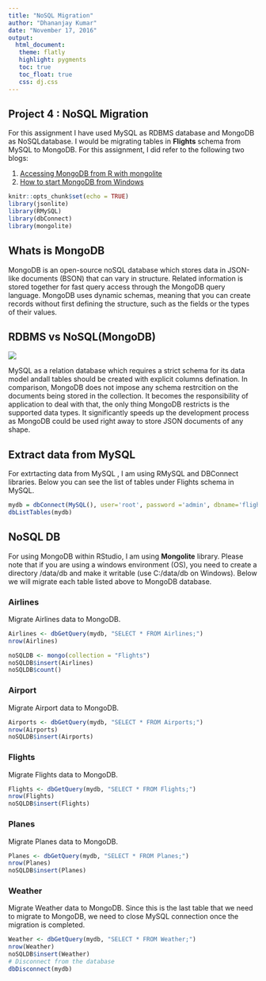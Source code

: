 ```yaml
---
title: "NoSQL Migration"
author: "Dhananjay Kumar"
date: "November 17, 2016"
output:
  html_document:
   theme: flatly
   highlight: pygments
   toc: true
   toc_float: true
   css: dj.css
---
```


## Project 4 : NoSQL Migration

For this assignment I have used MySQL as RDBMS database and MongoDB as NoSQLdatabase. I would be migrating tables in **Flights** schema from MySQL to MongoDB.
For this assignment, I did refer to the following two blogs:

1. [Accessing MongoDB from R with mongolite](http://tillbergmann.com/blog/mongodb-in-r.html)
2. [How to start MongoDB from Windows](http://stackoverflow.com/questions/20796714/what-is-the-way-to-start-mongo-db-from-windows-7-64-bit) 

```r
knitr::opts_chunk$set(echo = TRUE)
library(jsonlite)
library(RMySQL)
library(dbConnect)
library(mongolite)
```


## Whats is MongoDB

MongoDB is an open-source noSQL database which stores data in JSON-like documents (BSON) that can vary in structure. Related information is stored together for fast query access through the MongoDB query language. MongoDB uses dynamic schemas, meaning that you can create records without first defining the structure, such as the fields or the types of their values.

## RDBMS vs NoSQL(MongoDB)

![](rdbms.png)

MySQL as a relation database which requires a strict schema for its data model andall tables should be created with explicit columns defination. In comparison, MongoDB does not impose any schema restrcition on the documents being stored in the collection. It becomes the responsibility of application to deal with that, the only thing MongoDB restricts is the supported data types. It significantly speeds up the development process as MongoDB could be used right away to store JSON documents of any shape.

## Extract data from MySQL

For extrtacting data from MySQL , I am using RMySQL and DBConnect libraries. Below you can see the list of tables under Flights schema in MySQL.

```r
mydb = dbConnect(MySQL(), user='root', password ='admin', dbname='flights', host='localhost')
dbListTables(mydb)
```

## NoSQL DB

For using MongoDB within RStudio, I am using **Mongolite** library. Please note that if you are using a windows environment (OS), you need to create a directory /data/db and make it writable (use C:/data/db on Windows). Below we will migrate each table listed above to MongoDB database.

### Airlines

Migrate Airlines data to MongoDB.

```r
Airlines <- dbGetQuery(mydb, "SELECT * FROM Airlines;")
nrow(Airlines)

noSQLDB <- mongo(collection = "Flights")
noSQLDB$insert(Airlines)
noSQLDB$count()
```

### Airport

Migrate Airport data to MongoDB.

```r
Airports <- dbGetQuery(mydb, "SELECT * FROM Airports;")
nrow(Airports)
noSQLDB$insert(Airports)

```


### Flights

Migrate Flights data to MongoDB.

```r
Flights <- dbGetQuery(mydb, "SELECT * FROM Flights;")
nrow(Flights)
noSQLDB$insert(Flights)

```

### Planes

Migrate Planes data to MongoDB.

```r
Planes <- dbGetQuery(mydb, "SELECT * FROM Planes;")
nrow(Planes)
noSQLDB$insert(Planes)

```

### Weather

Migrate Weather data to MongoDB. Since this is the last table that we need to migrate to MongoDB, we need to close MySQL connection once the migration is completed.

```r
Weather <- dbGetQuery(mydb, "SELECT * FROM Weather;")
nrow(Weather)
noSQLDB$insert(Weather)
# Disconnect from the database
dbDisconnect(mydb)
```

